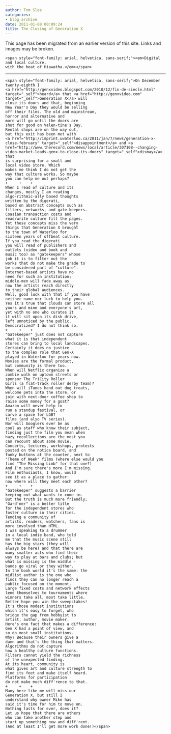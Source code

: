 ```yaml
---
author: Tom Slee
categories:
- blog archive
date: 2011-01-08 00:09:24
title: The Closing of Generation X
---
```


::: {.callout-note}

This page has been migrated from an earlier version of this site. 
Links and images may be broken.

:::



				
    
    <span style="font-family: arial, helvetica, sans-serif;"><em>Digital and local culture,
    with the beat of Hiawatha.</em></span>

* * *



    
    <span style="font-family: arial, helvetica, sans-serif;">On December twenty-eighth I
    <a href="http://genxvideo.blogspot.com/2010/12/fin-de-siecle.html" target="_self">heard</a> that <a href="http://genxvideo.com" target="_self">Generation X</a> will
    close its doors and that, beginning
    New Year's Day they would be selling
    off their films. The old and mainstream,
    horror and alternative and
    more will go until the doors are
    shut for good on Valen-tine's Day.
    Rental shops are on the way out,
    but this exit has been met with
    <a href="http://imprint.uwaterloo.ca/2011/jan/7/news/generation-x-close-february" target="_self">disappointment</a> and <a href="http://www.therecord.com/news/local/article/307108--changing-video-market-leads-genx-to-close-its-doors" target="_self">dismay</a> that
    is surprising for a small and
    local video store. Which
    makes me think I do not get the
    way that culture works. So maybe
    you can help me out perhaps?
    +     +    +
    When I read of culture and its
    changes, mostly I am reading
    algo-rithmic-ally based thoughts
    written by the digerati,
    based on abstract concepts such as
    filters, networks, and gate-keepers.
    Coasian transaction costs and
    read/write culture fill the pages.
    Yet these concepts miss the very
    things that Generation X brought
    to the town of Waterloo for
    sixteen years of offbeat culture.
    If you read the digerati
    you will read of publishers and
    outlets (video and book and
    music too) as "gatekeepers" whose
    job it is to filter out the
    works that do not make the grade to
    be considered part of "culture".
    Internet-based artists have no
    need for such an institution;
    middle-men will fade away as
    now the artists reach directly
    to their global audiences.
    Well, good luck with that if you have
    neither name nor luck to help you.
    Yes it's true that clouds can store all
    yours and mine and everyone's art,
    yet with no one who curates it
    it will sit upon its disk drive,
    left unnoticed by the public.
    Democratized? I do not think so.
    +     +    +
    "Gatekeeper" just does not capture
    what it is that independent
    stores can bring to local landscapes.
    Certainly it does no justice
    to the complex role that Gen-X
    played in Waterloo for years now.
    Movies are the formal product,
    but community is there too.
    When will Netflix organize a
    zombie walk on uptown streets or
    sponsor The TriCity Roller
    Girls (a flat-track roller derby team)?
    When will iTunes hand out dog treats,
    welcome pets into the store, or
    join with next-door coffee shop to
    raise some money for a goat?
    Amazon will never help to
    run a standup festival, or
    carve a space for LGBT
    films (and also TV series).
    Nor will Googlers ever be as
    cool as staff who know their subject,
    finding just the film you mean when
    hazy recollections are the most you
    can recount about some movie.
    Concerts, lectures, workshops, protests
    posted on the notice board, and
    funky buttons at the counter, next to
    "Theme of Week" films (where else would you
    find "The Missing Limb" for that one?)
    And I'm sure there's more I'm missing.
    Film enthusiasts, I know, would
    see it as a place to gather:
    now where will they meet each other?
    +     +    +
    "Gatekeeper" suggests a barrier
    keeping out what wants to come in.
    But the truth is much more friendly;
    "Gard'ner" is a better title
    for the independent stores who
    foster culture in their cities.
    Tending a community of
    artists, readers, watchers, fans is
    more involved than HTML.
    I was speaking to a drummer
    in a local indie band, who told
    me that the music scene still
    has the big stars (they will
    always be here) and that there are
    many smaller acts who find their
    way to play at bars and clubs; but
    what is missing is the middle -
    bands go viral or they wither.
    In the book world it's the same: the
    midlist author is the one who
    finds they can no longer reach a
    public focused on the moment.
    Large fixed costs and network effects
    lend themselves to tournaments where
    winners take all, most take little.
    Better hope you win the sweepstakes!
    It's those modest institutions
    which it's easy to forget, who
    bridge the gap from hobbyist to
    artist, author, movie maker.
    Here's one fact that makes a difference:
    Gen X had a point of view, and
    so do most small institutions.
    Why? Because their owners give a
    damn and that's the thing that matters.
    Algorithms do not capture
    how a healthy culture functions.
    Filters cannot yield the richness
    of the unexpected finding.
    At its heart, community is
    what gives art and culture strength to
    find its feet and make itself heard.
    Platforms for participation
    do not make much diff'rence to that.
    +     +    +
    Many here like me will miss our
    Generation X, but still I
    understand why owner Mike has
    said it's time for him to move on.
    Nothing lasts for ever, does it?
    Let us hope that there are others
    who can take another step and
    start up something new and diff'rent.
    (And at least I'll get more work done!)</span>


		
